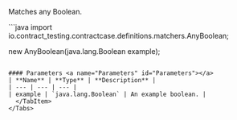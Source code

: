 

Matches any Boolean.

<Tabs groupId="language">
  <TabItem value="java" label="Java">
```java
import io.contract_testing.contractcase.definitions.matchers.AnyBoolean;

new AnyBoolean(java.lang.Boolean example);
```

#### Parameters <a name="Parameters" id="Parameters"></a>
| **Name** | **Type** | **Description** |
| --- | --- | --- |
| example | `java.lang.Boolean` | An example boolean. |
  </TabItem>
</Tabs>
